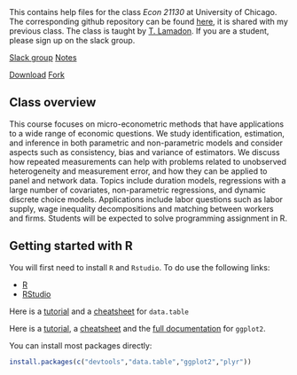 
<br/><br/>
This contains help files for the class _Econ 21130_ at University of Chicago. The corresponding github repository can be found [here](https://github.com/tlamadon/econ-21100), it is shared with my previous class. The class is taught by [T. Lamadon](http://www.lamadon.com). If you are a student, please sign up on the slack group. 

<a class="btn btn-danger" href="https://econ21130-w18.slack.com/signup" role="button">Slack group</a> <a class="btn btn-warning" href="pdf/econ-21130-notes.pdf" role="button">Notes</a>


<!-- Place this tag where you want the button to render. -->
<a class="github-button" href="https://github.com/tlamadon/econ-21100/archive/master.zip" data-icon="octicon-cloud-download" data-style="mega" aria-label="Download tlamadon/econ-21100 on GitHub">Download</a>  <a class="github-button" href="https://github.com/tlamadon/econ-21100/fork" data-icon="octicon-repo-forked" data-style="mega" data-count-href="/tlamadon/econ-21100/network" data-count-api="/repos/tlamadon/econ-21100#forks_count" data-count-aria-label="# forks on GitHub" aria-label="Fork tlamadon/econ-21100 on GitHub">Fork</a>

## Class overview

This course focuses on micro-econometric methods that have applications to a wide range of economic questions. We study identification, estimation, and inference in both parametric and non-parametric models and consider aspects such as consistency, bias and variance of estimators. We discuss how repeated measurements can help with problems related to unobserved heterogeneity and measurement error, and how they can be applied to panel and network data. Topics include duration models, regressions with a large number of covariates, non-parametric regressions, and dynamic discrete choice models. Applications include labor questions such as labor supply, wage inequality decompositions and matching between workers and firms.  Students will be expected to solve programming assignment in R.

## Getting started with R {#start}

You will first need to install `R` and `Rstudio`. To do use the following links:

 - [R](https://cran.rstudio.com/)
 - [RStudio](https://www.rstudio.com/products/rstudio/download/)

Here is a [tutorial](https://cran.r-project.org/web/packages/data.table/vignettes/datatable-intro.pdf) and a [cheatsheet](https://s3.amazonaws.com/assets.datacamp.com/img/blog/data+table+cheat+sheet.pdf) for `data.table`

Here is a [tutorial](http://www.ceb-institute.org/bbs/wp-content/uploads/2011/09/handout_ggplot2.pdf), a [cheatsheet](http://www.rstudio.com/wp-content/uploads/2015/12/ggplot2-cheatsheet-2.0.pdf) and the [full documentation](http://docs.ggplot2.org/current/) for `ggplot2`.

You can install most packages directly:

```r
install.packages(c("devtools","data.table","ggplot2","plyr"))
```

<!-- Place this tag in your head or just before your close body tag. -->
<script async defer src="https://buttons.github.io/buttons.js"></script>  
